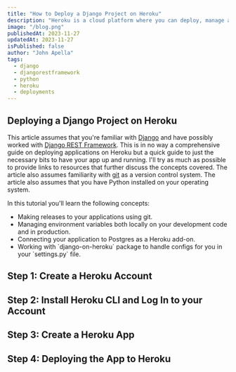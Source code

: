 ```yaml
---
title: "How to Deploy a Django Project on Heroku"
description: "Heroku is a cloud platform where you can deploy, manage and scale your applications. Heroku is fully managed meaning you don't have to care about maintaining your infrastructure which enhances developer productivity. It supports most of the mainstream programming languages so depending on your project you're likely sorted. It also supports multiple third-party add-ons which make scaling your application easier. In this article, I go over how to deploy a Django application on Heroku."
image: "/blog.png"
publishedAt: 2023-11-27
updatedAt: 2023-11-27
isPublished: false
author: "John Apella"
tags:
  - django
  - djangorestframework
  - python
  - heroku
  - deployments
---
```


<h2> Deploying a Django Project on Heroku</h2>

This article assumes that you're familiar with <a href="https://www.djangoproject.com/" className="text-blue-400">Django</a> and have possibly worked with <a href="https://www.django-rest-framework.org/" className="text-blue-400">Django REST Framework</a>. This is in no way a comprehensive guide on deploying applications on Heroku but a quick guide to just the necessary bits to have your app up and running. I'll try as much as possible to provide links to resources that further discuss the concepts covered. The article also assumes familiarity with [git](https://git-scm.com/) as a version control system. The article also assumes that you have Python installed on your operating system.

In this tutorial you'll learn the following concepts:

<ul className="list-disc">
  <li>Making releases to your applications using git.</li>
  <li>
    Managing environment variables both locally on your development code and in
    production.
  </li>
  <li>Connecting your application to Postgres as a Heroku add-on.</li>
  <li>
    Working with `django-on-heroku` package to handle configs for you in your
    `settings.py` file.
  </li>
</ul>

<h2> Step 1: Create a Heroku Account</h2>

<h2> Step 2: Install Heroku CLI and Log In to your Account</h2>

<h2> Step 3: Create a Heroku App </h2>

<h2> Step 4: Deploying the App to Heroku </h2>
